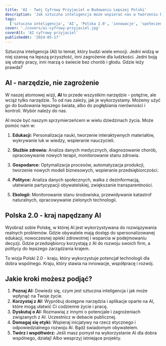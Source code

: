```yaml
---
title: 'AI - Twój Cyfrowy Przyjaciel w Budowaniu Lepszej Polski'
description: 'Jak sztuczna inteligencja może wspierać nas w tworzeniu bardziej sprawiedliwego, transparentnego i innowacyjnego społeczeństwa?'
tags:
  ['sztuczna inteligencja', 'AI', 'Polska 2.0', 'innowacje', 'społeczeństwo']
cover: './covers/ai-cyfrowy-przyjaciel.jpg'
coverAlt: 'AI cyfrowy przyjaciel'
publishedAt: '2024-05-17'
---
```


Sztuczna inteligencja (AI) to temat, który budzi wiele emocji. Jedni widzą w niej szansę na lepszą przyszłość, inni zagrożenie dla ludzkości. Jedni boją się utraty pracy, inni marzą o świecie bez chorób i głodu. Gdzie leży prawda?

## AI - narzędzie, nie zagrożenie

W naszej atomowej wizji, **AI** to przede wszystkim narzędzie - potężne, ale wciąż tylko narzędzie. To od nas zależy, jak je wykorzystamy. Możemy użyć go do budowania lepszego świata, albo do pogłębiania nierówności i kontroli. Wybór należy do nas.

AI może być naszym sprzymierzeńcem w wielu dziedzinach życia. Może pomóc nam w:

1. **Edukacji:**
   Personalizacja nauki, tworzenie interaktywnych materiałów, wykrywanie luk w wiedzy, wspieranie nauczycieli.

2. **Służbie zdrowia:**
   Analiza danych medycznych, diagnozowanie chorób, opracowywanie nowych terapii, monitorowanie stanu zdrowia.

3. **Gospodarce:**
   Optymalizacja procesów, automatyzacja produkcji, tworzenie nowych modeli biznesowych, wspieranie przedsiębiorczości.

4. **Polityce:**
   Analiza danych społecznych, walka z dezinformacją, ułatwianie partycypacji obywatelskiej, zwiększanie transparentności.

5. **Ekologii:**
   Monitorowanie stanu środowiska, przewidywanie katastrof naturalnych, opracowywanie zielonych technologii.

## Polska 2.0 - kraj napędzany AI

Wyobraź sobie Polskę, w której AI jest wykorzystywana do rozwiązywania realnych problemów. Gdzie obywatele mają dostęp do spersonalizowanej edukacji, nowoczesnej opieki zdrowotnej i wsparcia w podejmowaniu decyzji. Gdzie przedsiębiorcy korzystają z AI do rozwoju swoich firm, a politycy do lepszego zarządzania krajem.

To wizja Polski 2.0 - kraju, który wykorzystuje potencjał technologii dla dobra wspólnego. Kraju, który stawia na innowacje, współpracę i rozwój.

## Jakie kroki możesz podjąć?

1. **Poznaj AI:** Dowiedz się, czym jest sztuczna inteligencja i jak może wpłynąć na Twoje życie.
2. **Korzystaj z AI:** Wypróbuj dostępne narzędzia i aplikacje oparte na AI, które mogą ułatwić Ci codzienne życie i pracę.
3. **Dyskutuj o AI:** Rozmawiaj z innymi o potencjale i zagrożeniach związanych z AI. Uczestnicz w debacie publicznej.
4. **Domagaj się etyki:** Wspieraj inicjatywy na rzecz etycznego i odpowiedzialnego rozwoju AI. Bądź świadomym obywatelem.
5. **Twórz i współtwórz:** Jeśli masz pomysł na wykorzystanie AI dla dobra wspólnego, działaj! Albo wesprzyj istniejące projekty.
